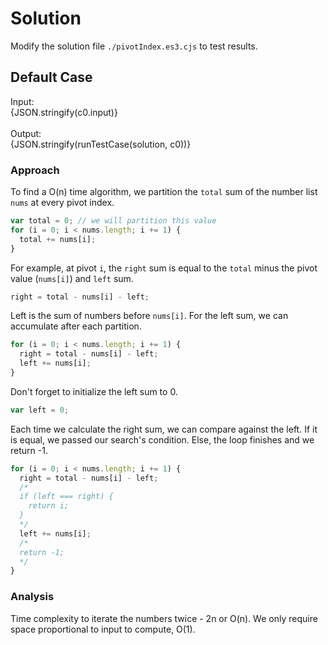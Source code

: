


<Meta title="Data Structure/Array/1D/Easy/[724] Find Pivot Index/Solution/Javascript" />

# Solution

Modify the solution file `./pivotIndex.es3.cjs` to test results.

## Default Case

<Canvas withSource="open">
  <Story name="Case 0" parameters={{ docs: { source: { code } } }}>
    <div>
      <div>Input: </div>
      <div>{JSON.stringify(c0.input)}</div>
    </div>
    <br />
    <div>
      <div>Output: </div>
      <div>{JSON.stringify(runTestCase(solution, c0))}</div>
    </div>
  </Story>
</Canvas>

### Approach

To find a O(n) time algorithm, we partition the `total` sum of the number list `nums` at every pivot index.

```js
var total = 0; // we will partition this value
for (i = 0; i < nums.length; i += 1) {
  total += nums[i];
}
```

For example, at pivot `i`, the `right` sum is equal to the `total` minus the pivot value (`nums[i]`) and `left` sum.

```js
right = total - nums[i] - left;
```

Left is the sum of numbers before `nums[i]`. For the left sum, we can accumulate after each partition.

```js
for (i = 0; i < nums.length; i += 1) {
  right = total - nums[i] - left;
  left += nums[i];
}
```

Don't forget to initialize the left sum to 0.

```js
var left = 0;
```

Each time we calculate the right sum, we can compare against the left. If it is equal, we passed our search's condition. Else, the loop finishes and we return -1.

```js
for (i = 0; i < nums.length; i += 1) {
  right = total - nums[i] - left;
  /*
  if (left === right) {
    return i;
  }
  */
  left += nums[i];
  /*
  return -1;
  */
}
```

### Analysis

Time complexity to iterate the numbers twice - 2n or O(n). We only require space proportional to input to compute, O(1).
